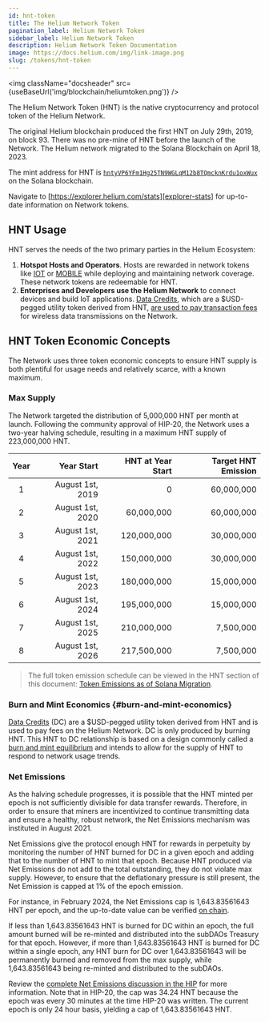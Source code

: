 ```yaml
---
id: hnt-token
title: The Helium Network Token
pagination_label: Helium Network Token
sidebar_label: Helium Network Token
description: Helium Network Token Documentation
image: https://docs.helium.com/img/link-image.png
slug: /tokens/hnt-token
---
```



<img className="docsheader" src={useBaseUrl('img/blockchain/heliumtoken.png')} />

The Helium Network Token (HNT) is the native cryptocurrency and protocol token of the Helium
Network.

The original Helium blockchain produced the first HNT on July 29th, 2019, on block 93. There was no
pre-mine of HNT before the launch of the Network. The Helium network migrated to the Solana
Blockchain on April 18, 2023.

The mint address for HNT is [`hntyVP6YFm1Hg25TN9WGLqM12b8TQmcknKrdu1oxWux`][hnt-mint-addr] on the
Solana blockchain.

Navigate to [https://explorer.helium.com/stats][explorer-stats] for up-to-date information on
Network tokens.

## HNT Usage

HNT serves the needs of the two primary parties in the Helium Ecosystem:

1. **Hotspot Hosts and Operators**. Hosts are rewarded in network tokens like [IOT][iot] or
   [MOBILE][mobile] while deploying and maintaining network coverage. These network tokens are
   redeemable for HNT.
2. **Enterprises and Developers use the Helium Network** to connect devices and build IoT
   applications. [Data Credits][datacredit], which are a $USD-pegged utility token derived from HNT,
   [are used to pay transaction fees][txn-fees] for wireless data transmissions on the Network.

## HNT Token Economic Concepts

The Network uses three token economic concepts to ensure HNT supply is both plentiful for usage
needs and relatively scarce, with a known maximum.

<TopLedgerEmbed
  title="Daily Net Emissions"
  client="helium"
  queryId="7417"
  visualizationId="21858"
  apiKey="gmq5liGNsuNxbesxmL3y3CbWgE02BWvAMI6k6YaU"
/>

### Max Supply

The Network targeted the distribution of 5,000,000 HNT per month at launch. Following the community
approval of HIP-20, the Network uses a two-year halving schedule, resulting in a maximum HNT supply
of 223,000,000 HNT.

| Year |       Year Start | HNT at Year Start | Target HNT Emission |
| :--: | ---------------: | ----------------: | ------------------: |
|  1   | August 1st, 2019 |                 0 |          60,000,000 |
|  2   | August 1st, 2020 |        60,000,000 |          60,000,000 |
|  3   | August 1st, 2021 |       120,000,000 |          30,000,000 |
|  4   | August 1st, 2022 |       150,000,000 |          30,000,000 |
|  5   | August 1st, 2023 |       180,000,000 |          15,000,000 |
|  6   | August 1st, 2024 |       195,000,000 |          15,000,000 |
|  7   | August 1st, 2025 |       210,000,000 |           7,500,000 |
|  8   | August 1st, 2026 |       217,500,000 |           7,500,000 |

> The full token emission schedule can be viewed in the HNT section of this document: [Token
> Emissions as of Solana Migration][sol-emissions].

[^1]:
    Year 1 starts on **August 1st, 2019**. The first halving happened on day one of year three,
    **August 1st, 2021**.

### Burn and Mint Economics {#burn-and-mint-economics}

[Data Credits][datacredit] (DC) are a $USD-pegged utility token derived from HNT and is used to pay
fees on the Helium Network. DC is only produced by burning HNT. This HNT to DC relationship is based
on a design commonly called a [burn and mint equilibrium][bme] and intends to allow for the supply
of HNT to respond to network usage trends.

### Net Emissions

As the halving schedule progresses, it is possible that the HNT minted per epoch is not sufficiently
divisible for data transfer rewards. Therefore, in order to ensure that miners are incentivized to
continue transmitting data and ensure a healthy, robust network, the Net Emissions mechanism was
instituted in August 2021.

Net Emissions give the protocol enough HNT for rewards in perpetuity by monitoring the number of HNT
burned for DC in a given epoch and adding that to the number of HNT to mint that epoch. Because HNT
produced via Net Emissions do not add to the total outstanding, they do not violate max supply.
However, to ensure that the deflationary pressure is still present, the Net Emission is capped at 1%
of the epoch emission.

For instance, in February 2024, the Net Emissions cap is 1,643.83561643 HNT per epoch, and the
up-to-date value can be verified
[on chain](https://explorer.solana.com/address/BQ3MCuTT5zVBhNfQ4SjMh3NPVhFy73MPV8rjfq5d1zie/anchor-account).

If less than 1,643.83561643 HNT is burned for DC within an epoch, the full amount burned will be
re-minted and distributed into the subDAOs Treasury for that epoch. However, if more than
1,643.83561643 HNT is burned for DC within a single epoch, any HNT burn for DC over 1,643.83561643
will be permanently burned and removed from the max supply, while 1,643.83561643 being re-minted and
distributed to the subDAOs.

Review the [complete Net Emissions discussion in the HIP][hip-20] for more information. Note that in
HIP-20, the cap was 34.24 HNT because the epoch was every 30 minutes at the time HIP-20 was written.
The current epoch is only 24 hour basis, yielding a cap of 1,643.83561643 HNT.

[bme]: https://multicoin.capital/2018/02/13/new-models-utility-tokens/
[datacredit]: /tokens/data-credit
[explorer-stats]: https://explorer.helium.com/stats
[hip-20]: https://github.com/helium/HIP/blob/master/0020-hnt-max-supply.md#net-emissions
[iot]: /tokens/iot-token
[mobile]: /tokens/mobile-token
[sol-emissions]:
  https://github.com/helium/HIP/blob/main/files/0077/token-emissions-as-of-solana-migration.pdf
[txn-fees]: /iot/transaction-fees
[hnt-mint-addr]: https://explorer.solana.com/address/hntyVP6YFm1Hg25TN9WGLqM12b8TQmcknKrdu1oxWux
